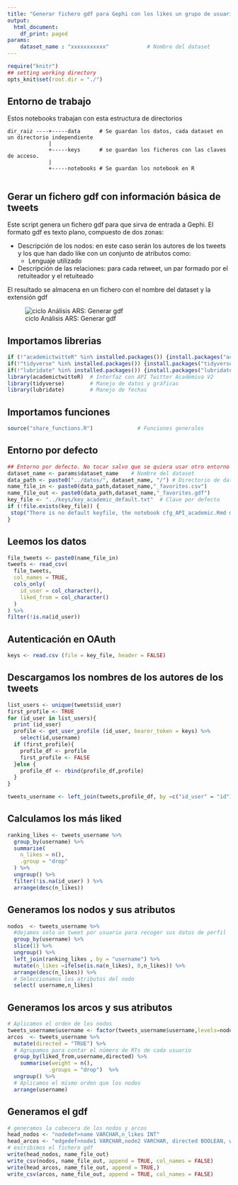 ---
title: "Generar fichero gdf para Gephi con los likes un grupo de usuarios"
output:
  html_document:
    df_print: paged
params:
    dataset_name : "xxxxxxxxxxx"            # Nombre del dataset
---

```{r setup, 	echo = TRUE,message = FALSE,	warning = FALSE,include=FALSE, cache = FALSE}

require("knitr")
## setting working directory
opts_knit$set(root.dir = "./")
```

## Entorno de trabajo

Estos notebooks trabajan con esta estructura de directorios

    dir_raiz ----+-----data      # Se guardan los datos, cada dataset en un directorio independiente
                 |
                 +-----keys      # se guardan los ficheros con las claves de acceso. 
                 |
                 +-----notebooks # Se guardan los notebook en R
                 

## Gerar un fichero gdf con información básica de tweets

Este script genera un fichero gdf para que sirva de entrada a Gephi. El formato gdf es texto plano, compuesto de dos zonas:

-   Descripción de los nodos: en este caso serán los autores de los tweets y los que han dado like con un conjunto de atributos como:
    -   Lenguaje utilizado
-   Descripción de las relaciones: para cada retweet, un par formado por el retuiteador y el retuiteado

El resultado se almacena en un fichero con el nombre del dataset y la extensión gdf

![ciclo Análisis ARS: Generar gdf](https://github.com/congosto/congosto.github.io/raw/master/ciclo_ARS_csv2gdf.jpg)

## Importamos librerias

```{r libraries}
if (!"academictwitteR" %in% installed.packages()) {install.packages("academictwitteR")}
if(!"tidyverse" %in% installed.packages()) {install.packages("tidyverse")}
if(!"lubridate" %in% installed.packages()) {install.packages("lubridate")}
library(academictwitteR)  # Interfaz con API Twitter Académiva V2
library(tidyverse)        # Manejo de datos y gráficas
library(lubridate)        # Manejo de fechas
```

## Importamos funciones

```{r functions}
source("share_functions.R")              # Funciones generales
```

## Entorno por defecto

```{r environment}
## Entorno por defecto. No tocar salvo que se quiera usar otro entorno
dataset_name <- params$dataset_name    # Nombre del dataset
data_path <- paste0("../datos/", dataset_name, "/") # Directorio de datos
name_file_in <- paste0(data_path,dataset_name,"_favorites.csv")
name_file_out <- paste0(data_path,dataset_name,"_favorites.gdf")
key_file <- "../keys/key_academic_default.txt"  # Clave por defecto
if (!file.exists(key_file)) {
 stop("There is no default keyfile, the notebook cfg_API_academic.Rmd must be run once before")
}
```

## Leemos los datos

```{r read_data}
file_tweets <- paste0(name_file_in)
tweets <- read_csv(
  file_tweets,
  col_names = TRUE,
  cols_only( 
    id_user = col_character(),
    liked_from = col_character()
  )
) %>%
filter(!is.na(id_user)) 

```
## Autenticación en OAuth

```{r authentication}
keys <- read.csv (file = key_file, header = FALSE)
```

## Descargamos los nombres de los autores de los tweets

```{r message=FALSE, warning=FALSE}
list_users <- unique(tweets$id_user)
first_profile <- TRUE
for (id_user in list_users){
  print (id_user)
  profile <- get_user_profile (id_user, bearer_token = keys) %>%
    select(id,username)
  if (first_profile){
    profile_df <- profile
    first_profile <- FALSE
  }else {
    profile_df <- rbind(profile_df,profile)
  }
}

tweets_username <- left_join(tweets,profile_df, by =c("id_user" = "id"))
```


## Calculamos los más liked

```{r top_RTS}
ranking_likes <- tweets_username %>%
  group_by(username) %>%
  summarise(
    n_likes = n(),
    .group = "drop"
  ) %>%
  ungroup() %>%
  filter(!is.na(id_user) ) %>%
  arrange(desc(n_likes))
```

## Generamos los nodos y sus atributos

```{r nodes}
nodos  <- tweets_username %>%
  #dejamos solo un tweet por usuario para recoger sus datos de perfil
  group_by(username) %>% 
  slice(1) %>%
  ungroup() %>%
  left_join(ranking_likes , by = "username") %>%
  mutate(n_likes =ifelse(is.na(n_likes), 0,n_likes)) %>%
  arrange(desc(n_likes)) %>%
  # Seleccionamos los atributos del nodo
  select( username,n_likes)
```

## Generamos los arcos y sus atributos

```{r arcs}
# Aplicamos el orden de los nodos
tweets_username$username <- factor(tweets_username$username,levels=nodos$username) # Ordenamos según nodos
arcos  <- tweets_username %>%
  mutate(directed = "TRUE") %>%
  # Agrupamos para contar el número de RTs de cada usuario
  group_by(liked_from,username,directed) %>% 
    summarise(weight = n(),
             .groups = "drop")  %>%
  ungroup() %>%
  # Aplicamos el mismo orden que los nodos
  arrange(username)
```

## Generamos el gdf

```{r write_file}
# generamos la cabecera de los nodos y arcos
head_nodos <- "nodedef>name VARCHAR,n_likes INT"
head_arcos <- "edgedef>node1 VARCHAR,node2 VARCHAR, directed BOOLEAN, weight INT"  
# escribimos el fichero gdf
write(head_nodos, name_file_out)
write_csv(nodos, name_file_out, append = TRUE, col_names = FALSE)
write(head_arcos, name_file_out, append = TRUE,)
write_csv(arcos, name_file_out, append = TRUE, col_names = FALSE)
```
